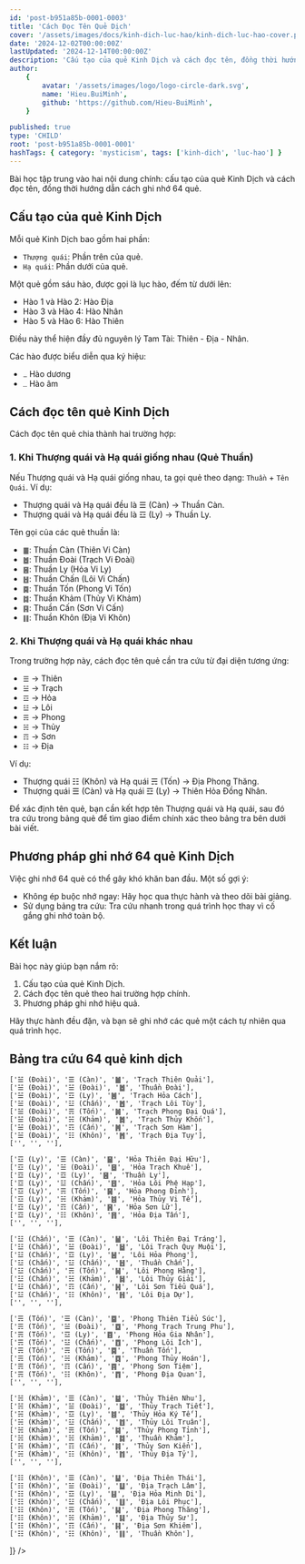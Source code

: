 ```yaml
---
id: 'post-b951a85b-0001-0003'
title: 'Cách Đọc Tên Quẻ Dịch'
cover: '/assets/images/docs/kinh-dich-luc-hao/kinh-dich-luc-hao-cover.png'
date: '2024-12-02T00:00:00Z'
lastUpdated: '2024-12-14T00:00:00Z'
description: 'Cấu tạo của quẻ Kinh Dịch và cách đọc tên, đồng thời hướng dẫn cách ghi nhớ 64 quẻ'
author:
    {
        avatar: '/assets/images/logo/logo-circle-dark.svg',
        name: 'Hieu.BuiMinh',
        github: 'https://github.com/Hieu-BuiMinh',
    }

published: true
type: 'CHILD'
root: 'post-b951a85b-0001-0001'
hashTags: { category: 'mysticism', tags: ['kinh-dich', 'luc-hao'] }
---
```


Bài học tập trung vào hai nội dung chính: cấu tạo của quẻ Kinh Dịch và cách đọc tên, đồng thời hướng dẫn cách ghi nhớ 64 quẻ.

## Cấu tạo của quẻ Kinh Dịch

Mỗi quẻ Kinh Dịch bao gồm hai phần:

- `Thượng quái`: Phần trên của quẻ.
- `Hạ quái`: Phần dưới của quẻ.

Một quẻ gồm sáu hào, được gọi là lục hào, đếm từ dưới lên:

- Hào 1 và Hào 2: Hào Địa
- Hào 3 và Hào 4: Hào Nhân
- Hào 5 và Hào 6: Hào Thiên

Điều này thể hiện đầy đủ nguyên lý Tam Tài: Thiên - Địa - Nhân.

Các hào được biểu diễn qua ký hiệu:

- `⚊` Hào dương
- `⚋` Hào âm

## Cách đọc tên quẻ Kinh Dịch

Cách đọc tên quẻ chia thành hai trường hợp:

### 1. Khi Thượng quái và Hạ quái giống nhau (Quẻ Thuần)

Nếu Thượng quái và Hạ quái giống nhau, ta gọi quẻ theo dạng: `Thuần` + `Tên Quái`. Ví dụ:

- Thượng quái và Hạ quái đều là ☰ (Càn) → Thuần Càn.
- Thượng quái và Hạ quái đều là ☲ (Ly) → Thuần Ly.

Tên gọi của các quẻ thuần là:

- `䷀`: Thuần Càn (Thiên Vi Càn)
- `䷹`: Thuần Đoài (Trạch Vi Đoài)
- `䷝`: Thuần Ly (Hỏa Vi Ly)
- `䷲`: Thuần Chấn (Lôi Vi Chấn)
- `䷸`: Thuần Tốn (Phong Vi Tốn)
- `䷜`: Thuần Khảm (Thủy Vi Khảm)
- `䷳`: Thuần Cấn (Sơn Vi Cấn)
- `䷁`: Thuần Khôn (Địa Vi Khôn)

### 2. Khi Thượng quái và Hạ quái khác nhau

Trong trường hợp này, cách đọc tên quẻ cần tra cứu từ đại diện tương ứng:

- `☰` → Thiên
- `☱` → Trạch
- `☲` → Hỏa
- `☳` → Lôi
- `☴` → Phong
- `☵` → Thủy
- `☶` → Sơn
- `☷` → Địa

Ví dụ:

- Thượng quái ☷ (Khôn) và Hạ quái ☴ (Tốn) → Địa Phong Thăng.
- Thượng quái ☰ (Càn) và Hạ quái ☲ (Ly) → Thiên Hỏa Đồng Nhân.

Để xác định tên quẻ, bạn cần kết hợp tên Thượng quái và Hạ quái, sau đó tra cứu trong bảng quẻ để tìm giao điểm chính xác theo bảng tra bên dưới bài viết.

## Phương pháp ghi nhớ 64 quẻ Kinh Dịch

Việc ghi nhớ 64 quẻ có thể gây khó khăn ban đầu. Một số gợi ý:

- Không ép buộc nhớ ngay: Hãy học qua thực hành và theo dõi bài giảng.
- Sử dụng bảng tra cứu: Tra cứu nhanh trong quá trình học thay vì cố gắng ghi nhớ toàn bộ.

## Kết luận

Bài học này giúp bạn nắm rõ:

1. Cấu tạo của quẻ Kinh Dịch.
2. Cách đọc tên quẻ theo hai trường hợp chính.
3. Phương pháp ghi nhớ hiệu quả.

Hãy thực hành đều đặn, và bạn sẽ ghi nhớ các quẻ một cách tự nhiên qua quá trình học.

## Bảng tra cứu 64 quẻ kinh dịch

<Table
  headers={['Thượng Quái', 'Hạ Quái', 'Kí hiệu', 'Tên Quẻ']}
  rows={[
    ['☰ (Càn)', '☰ (Càn)', '䷀', 'Thuần Càn'],
    ['☰ (Càn)', '☱ (Đoài)', '䷉', 'Thiên Trạch Lý'],
    ['☰ (Càn)', '☲ (Ly)', '䷌', 'Thiên Hỏa Đồng Nhân'],
    ['☰ (Càn)', '☳ (Chấn)', '䷘', 'Thiên Lôi Vô Vọng'],
    ['☰ (Càn)', '☴ (Tốn)', '䷫', 'Thiên Phong Cấu'],
    ['☰ (Càn)', '☵ (Khảm)', '䷅', 'Thiên Thủy Tụng'],
    ['☰ (Càn)', '☶ (Cấn)', '䷠', 'Thiên Sơn Độn'],
    ['☰ (Càn)', '☷ (Khôn)', '䷋', 'Thiên Địa Bĩ'],
    ['', '', ''],

    ['☱ (Đoài)', '☰ (Càn)', '䷪', 'Trạch Thiên Quải'],
    ['☱ (Đoài)', '☱ (Đoài)', '䷹', 'Thuần Đoài'],
    ['☱ (Đoài)', '☲ (Ly)', '䷰', 'Trạch Hỏa Cách'],
    ['☱ (Đoài)', '☳ (Chấn)', '䷐', 'Trạch Lôi Tùy'],
    ['☱ (Đoài)', '☴ (Tốn)', '䷛', 'Trạch Phong Đại Quá'],
    ['☱ (Đoài)', '☵ (Khảm)', '䷮', 'Trạch Thủy Khốn'],
    ['☱ (Đoài)', '☶ (Cấn)', '䷞', 'Trạch Sơn Hàm'],
    ['☱ (Đoài)', '☷ (Khôn)', '䷬', 'Trạch Địa Tụy'],
    ['', '', ''],

    ['☲ (Ly)', '☰ (Càn)', '䷍', 'Hỏa Thiên Đại Hữu'],
    ['☲ (Ly)', '☱ (Đoài)', '䷥', 'Hỏa Trạch Khuê'],
    ['☲ (Ly)', '☲ (Ly)', '䷝', 'Thuần Ly'],
    ['☲ (Ly)', '☳ (Chấn)', '䷔', 'Hỏa Lôi Phệ Hạp'],
    ['☲ (Ly)', '☴ (Tốn)', '䷱', 'Hỏa Phong Đỉnh'],
    ['☲ (Ly)', '☵ (Khảm)', '䷾', 'Hỏa Thủy Vị Tế'],
    ['☲ (Ly)', '☶ (Cấn)', '䷷', 'Hỏa Sơn Lữ'],
    ['☲ (Ly)', '☷ (Khôn)', '䷢', 'Hỏa Địa Tấn'],
    ['', '', ''],

    ['☳ (Chấn)', '☰ (Càn)', '䷡', 'Lôi Thiên Đại Tráng'],
    ['☳ (Chấn)', '☱ (Đoài)', '䷵', 'Lôi Trạch Quy Muội'],
    ['☳ (Chấn)', '☲ (Ly)', '䷶', 'Lôi Hỏa Phong'],
    ['☳ (Chấn)', '☳ (Chấn)', '䷲', 'Thuần Chấn'],
    ['☳ (Chấn)', '☴ (Tốn)', '䷟', 'Lôi Phong Hằng'],
    ['☳ (Chấn)', '☵ (Khảm)', '䷧', 'Lôi Thủy Giải'],
    ['☳ (Chấn)', '☶ (Cấn)', '䷽', 'Lôi Sơn Tiểu Quá'],
    ['☳ (Chấn)', '☷ (Khôn)', '䷏', 'Lôi Địa Dự'],
    ['', '', ''],

    ['☴ (Tốn)', '☰ (Càn)', '䷈', 'Phong Thiên Tiểu Súc'],
    ['☴ (Tốn)', '☱ (Đoài)', '䷼', 'Phong Trạch Trung Phu'],
    ['☴ (Tốn)', '☲ (Ly)', '䷤', 'Phong Hỏa Gia Nhân'],
    ['☴ (Tốn)', '☳ (Chấn)', '䷩', 'Phong Lôi Ích'],
    ['☴ (Tốn)', '☴ (Tốn)', '䷸', 'Thuần Tốn'],
    ['☴ (Tốn)', '☵ (Khảm)', '䷺', 'Phong Thủy Hoán'],
    ['☴ (Tốn)', '☶ (Cấn)', '䷴', 'Phong Sơn Tiệm'],
    ['☴ (Tốn)', '☷ (Khôn)', '䷓', 'Phong Địa Quan'],
    ['', '', ''],

    ['☵ (Khảm)', '☰ (Càn)', '䷄', 'Thủy Thiên Nhu'],
    ['☵ (Khảm)', '☱ (Đoài)', '䷻', 'Thủy Trạch Tiết'],
    ['☵ (Khảm)', '☲ (Ly)', '䷾', 'Thủy Hỏa Ký Tế'],
    ['☵ (Khảm)', '☳ (Chấn)', '䷂', 'Thủy Lôi Truân'],
    ['☵ (Khảm)', '☴ (Tốn)', '䷯', 'Thủy Phong Tỉnh'],
    ['☵ (Khảm)', '☵ (Khảm)', '䷜', 'Thuần Khảm'],
    ['☵ (Khảm)', '☶ (Cấn)', '䷦', 'Thủy Sơn Kiển'],
    ['☵ (Khảm)', '☷ (Khôn)', '䷇', 'Thủy Địa Tỷ'],
    ['', '', ''],

    ['☷ (Khôn)', '☰ (Càn)', '䷊', 'Địa Thiên Thái'],
    ['☷ (Khôn)', '☱ (Đoài)', '䷒', 'Địa Trạch Lâm'],
    ['☷ (Khôn)', '☲ (Ly)', '䷣', 'Địa Hỏa Minh Di'],
    ['☷ (Khôn)', '☳ (Chấn)', '䷗', 'Địa Lôi Phục'],
    ['☷ (Khôn)', '☴ (Tốn)', '䷭', 'Địa Phong Thăng'],
    ['☷ (Khôn)', '☵ (Khảm)', '䷆', 'Địa Thủy Sư'],
    ['☷ (Khôn)', '☶ (Cấn)', '䷎', 'Địa Sơn Khiêm'],
    ['☷ (Khôn)', '☷ (Khôn)', '䷁', 'Thuần Khôn'],

]}
/>
